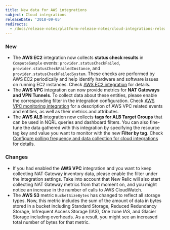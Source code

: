 ```yaml
---
title: New data for AWS integrations
subject: Cloud integrations
releaseDate: '2018-09-05'
redirects:
  - /docs/release-notes/platform-release-notes/cloud-integrations-release-notes/2018-09-05-integrations-new-data-aws-integrations
---
```


### New

* The **AWS EC2** integration now collects **status check results** in `ComputeSample` events: `provider.statusCheckFailed`, `provider.statusCheckFailedInstance`, and `provider.statusCheckFailedSystem`. These checks are performed by AWS EC2 periodically and help identify hardware and software issues on running EC2 instances. Check [AWS EC2 integration](https://docs.newrelic.com/docs/infrastructure/new-relic-infrastructure/data-instrumentation/default-infrastructure-attributes-events#aws-ec2-attributes) for details.
* The **AWS VPC** integration can now provide metrics for **NAT Gateways and VPN Tunnels**. To collect data about these entities, please enable the corresponding filter in the integration configuration. Check [AWS VPC monitoring integration](https://docs.newrelic.com/docs/integrations/amazon-integrations/aws-integrations-list/aws-vpc-monitoring-integration) for a description of AWS VPC related events and entities, as well as their metrics and attributes.
* The **AWS ALB** integration now collects **tags for ALB Target Groups** that can be used in NQRL queries and dashboard filters. You can also fine-tune the data gathered with this integration by specifying the resource tag key and value you want to monitor with the new **Filter by tag**. Check [Configure polling frequency and data collection for cloud integrations](https://docs.newrelic.com/docs/integrations/new-relic-integrations/getting-started/configure-polling-frequency-data-collection-cloud-integrations) for details.

### Changes

* If you had enabled the **AWS VPC** integration and you want to keep collecting NAT Gateway inventory data, please enable the filter under the integration settings. Take into account that New Relic will also start collecting NAT Gateway metrics from that moment on, and you might notice an increase in the number of calls to AWS CloudWatch.
* The **AWS S3** metric `BucketSizeBytes` has changed to reflect all storage types. Now, this metric includes the sum of the amount of data in bytes stored in a bucket including Standard Storage, Reduced Redundancy Storage, Infrequent Access Storage (IAS), One zone IAS, and Glacier Storage including overheads. As a result, you might see an increased total number of bytes for that metric.
